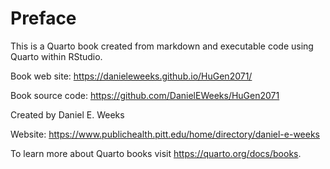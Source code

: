 # Preface {.unnumbered}

This is a Quarto book created from markdown and executable code using Quarto within RStudio.

Book web site: <https://danieleweeks.github.io/HuGen2071/>

Book source code: <https://github.com/DanielEWeeks/HuGen2071>

Created by Daniel E. Weeks

Website: <https://www.publichealth.pitt.edu/home/directory/daniel-e-weeks>

To learn more about Quarto books visit <https://quarto.org/docs/books>.
